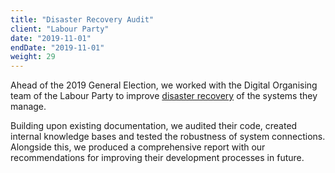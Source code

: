 ```yaml
---
title: "Disaster Recovery Audit"
client: "Labour Party"
date: "2019-11-01"
endDate: "2019-11-01"
weight: 29
---
```


Ahead of the 2019 General Election, we worked with the Digital Organising team of the Labour Party to improve [disaster recovery](https://en.wikipedia.org/wiki/Disaster_recovery) of the systems they manage.

Building upon existing documentation, we audited their code, created internal knowledge bases and tested the robustness of system connections. Alongside this, we produced a comprehensive report with our recommendations for improving their development processes in future.
